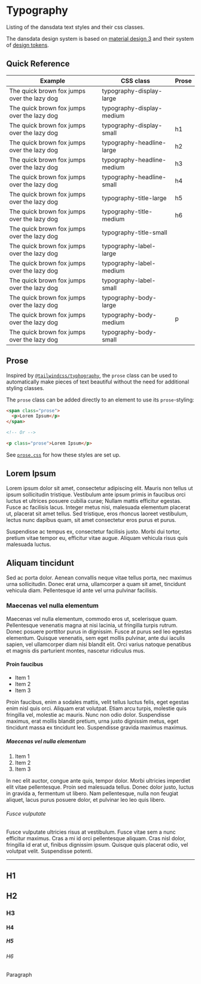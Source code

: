 
<Meta title="Styles/Typography" />

# Typography

Listing of the dansdata text styles and their css classes.

The dansdata design system is based on [material design 3](https://m3.material.io/)
and their system of
[design tokens](https://m3.material.io/foundations/design-tokens/overview).

## Quick Reference

<Canvas>
  <Story name="Quick Reference">
    <table className="border-separate border-spacing-4">
      <thead>
        <tr>
          <th>Example</th>
          <th>CSS class</th>
          <th>Prose</th>
        </tr>
      </thead>
      <tbody>
        <tr>
          <td className="typography-display-large">
            The quick brown fox jumps over the lazy dog
          </td>
          <td>typography-display-large</td>
          <td></td>
        </tr>
        <tr>
          <td className="typography-display-medium">
            The quick brown fox jumps over the lazy dog
          </td>
          <td>typography-display-medium</td>
          <td></td>
        </tr>
        <tr>
          <td className="typography-display-small">
            The quick brown fox jumps over the lazy dog
          </td>
          <td>typography-display-small</td>
          <td>h1</td>
        </tr>
        <tr>
          <td className="typography-headline-large">
            The quick brown fox jumps over the lazy dog
          </td>
          <td>typography-headline-large</td>
          <td>h2</td>
        </tr>
        <tr>
          <td className="typography-headline-medium">
            The quick brown fox jumps over the lazy dog
          </td>
          <td>typography-headline-medium</td>
          <td>h3</td>
        </tr>
        <tr>
          <td className="typography-headline-small">
            The quick brown fox jumps over the lazy dog
          </td>
          <td>typography-headline-small</td>
          <td>h4</td>
        </tr>
        <tr>
          <td className="typography-title-large">
            The quick brown fox jumps over the lazy dog
          </td>
          <td>typography-title-large</td>
          <td>h5</td>
        </tr>
        <tr>
          <td className="typography-title-medium">
            The quick brown fox jumps over the lazy dog
          </td>
          <td>typography-title-medium</td>
          <td>h6</td>
        </tr>
        <tr>
          <td className="typography-title-small">
            The quick brown fox jumps over the lazy dog
          </td>
          <td>typography-title-small</td>
          <td></td>
        </tr>
        <tr>
          <td className="typography-label-large">
            The quick brown fox jumps over the lazy dog
          </td>
          <td>typography-label-large</td>
          <td></td>
        </tr>
        <tr>
          <td className="typography-label-medium">
            The quick brown fox jumps over the lazy dog
          </td>
          <td>typography-label-medium</td>
          <td></td>
        </tr>
        <tr>
          <td className="typography-label-small">
            The quick brown fox jumps over the lazy dog
          </td>
          <td>typography-label-small</td>
          <td></td>
        </tr>
        <tr>
          <td className="typography-body-large">
            The quick brown fox jumps over the lazy dog
          </td>
          <td>typography-body-large</td>
          <td></td>
        </tr>
        <tr>
          <td className="typography-body-medium">
            The quick brown fox jumps over the lazy dog
          </td>
          <td>typography-body-medium</td>
          <td>p</td>
        </tr>
        <tr>
          <td className="typography-body-small">
            The quick brown fox jumps over the lazy dog
          </td>
          <td>typography-body-small</td>
          <td></td>
        </tr>
      </tbody>
    </table>
  </Story>
</Canvas>

## Prose

Inspired by [`@tailwindcss/typhography`](https://tailwindcss.com/docs/typography-plugin),
the `prose` class can be used to automatically make pieces of text beautiful without the need
for additional styling classes.

The `prose` class can be added directly to an element to use its `prose`-styling:

```html
<span class="prose">
  <p>Lorem Ipsum</p>
</span>

<!-- Or -->

<p class="prose">Lorem Ipsum</p>
```

See [`prose.css`](./prose.css) for how these styles are set up.

<Canvas>
  <Story name="Prose">
    <article className="prose">
      <h1>Lorem Ipsum</h1>
      <p>
        Lorem ipsum dolor sit amet, consectetur adipiscing elit. Mauris non
        tellus ut ipsum sollicitudin tristique. Vestibulum ante ipsum primis in
        faucibus orci luctus et ultrices posuere cubilia curae; Nullam mattis
        efficitur egestas. Fusce ac facilisis lacus. Integer metus nisi,
        malesuada elementum placerat ut, placerat sit amet tellus. Sed
        tristique, eros rhoncus laoreet vestibulum, lectus nunc dapibus quam,
        sit amet consectetur eros purus et purus.
      </p>
      <p>
        Suspendisse ac tempus ex, consectetur facilisis justo. Morbi dui tortor,
        pretium vitae tempor eu, efficitur vitae augue. Aliquam vehicula risus
        quis malesuada luctus.
      </p>
      <h2>Aliquam tincidunt</h2>
      <p>
        Sed ac porta dolor. Aenean convallis neque vitae tellus porta, nec
        maximus urna sollicitudin. Donec erat urna, ullamcorper a quam sit amet,
        tincidunt vehicula diam. Pellentesque id ante vel urna pulvinar
        facilisis.
      </p>
      <h3>Maecenas vel nulla elementum</h3>
      <p>
        Maecenas vel nulla elementum, commodo eros ut, scelerisque quam.
        Pellentesque venenatis magna at nisi lacinia, ut fringilla turpis
        rutrum. Donec posuere porttitor purus in dignissim. Fusce at purus sed
        leo egestas elementum. Quisque venenatis, sem eget mollis pulvinar, ante
        dui iaculis sapien, vel ullamcorper diam nisi blandit elit. Orci varius
        natoque penatibus et magnis dis parturient montes, nascetur ridiculus
        mus.
      </p>
      <h4>Proin faucibus</h4>
      <ul>
        <li>Item 1</li>
        <li>Item 2</li>
        <li>Item 3</li>
      </ul>
      <p>
        Proin faucibus, enim a sodales mattis, velit tellus luctus felis, eget
        egestas enim nisl quis orci. Aliquam erat volutpat. Etiam arcu turpis,
        molestie quis fringilla vel, molestie ac mauris. Nunc non odio dolor.
        Suspendisse maximus, erat mollis blandit pretium, urna justo dignissim
        metus, eget tincidunt massa ex tincidunt leo. Suspendisse gravida
        maximus maximus.
      </p>
      <h5>Maecenas vel nulla elementum</h5>
      <ol>
        <li>Item 1</li>
        <li>Item 2</li>
        <li>Item 3</li>
      </ol>
      <p>
        In nec elit auctor, congue ante quis, tempor dolor. Morbi ultricies
        imperdiet elit vitae pellentesque. Proin sed malesuada tellus. Donec
        dolor justo, luctus in gravida a, fermentum ut libero. Nam pellentesque,
        nulla non feugiat aliquet, lacus purus posuere dolor, et pulvinar leo
        leo quis libero.
      </p>
      <h6>Fusce vulputate</h6>
      <p>
        Fusce vulputate ultricies risus at vestibulum. Fusce vitae sem a nunc
        efficitur maximus. Cras a mi id orci pellentesque aliquam. Cras nisl
        dolor, fringilla id erat ut, finibus dignissim ipsum. Quisque quis
        placerat odio, vel volutpat velit. Suspendisse potenti.
      </p>
      <hr />
      <h2>H1</h2>
      <h2>H2</h2>
      <h3>H3</h3>
      <h4>H4</h4>
      <h5>H5</h5>
      <h6>H6</h6>
      <p>Paragraph</p>
    </article>
  </Story>
</Canvas>
